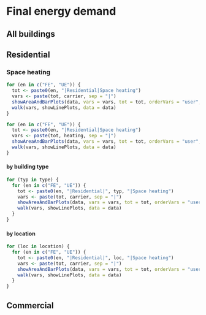 # Final energy demand

## All buildings

## Residential

### Space heating

```r
for (en in c("FE", "UE")) {
  tot <- paste0(en, "|Residential|Space heating")
  vars <- paste(tot, carrier, sep = "|")
  showAreaAndBarPlots(data, vars = vars, tot = tot, orderVars = "user", scales = "fixed")
  walk(vars, showLinePlots, data = data)
}

for (en in c("FE", "UE")) {
  tot <- paste0(en, "|Residential|Space heating")
  vars <- paste(tot, heating, sep = "|")
  showAreaAndBarPlots(data, vars = vars, tot = tot, orderVars = "user", scales = "fixed")
  walk(vars, showLinePlots, data = data)
}
```

#### by building type
```r
for (typ in type) {
  for (en in c("FE", "UE")) {
    tot <- paste0(en, "|Residential|", typ, "|Space heating")
    vars <- paste(tot, carrier, sep = "|")
    showAreaAndBarPlots(data, vars = vars, tot = tot, orderVars = "user", scales = "fixed")
    walk(vars, showLinePlots, data = data)
  }
}
```

#### by location
```r
for (loc in location) {
  for (en in c("FE", "UE")) {
    tot <- paste0(en, "|Residential|", loc, "|Space heating")
    vars <- paste(tot, carrier, sep = "|")
    showAreaAndBarPlots(data, vars = vars, tot = tot, orderVars = "user", scales = "fixed")
    walk(vars, showLinePlots, data = data)
  }
}
```



## Commercial
